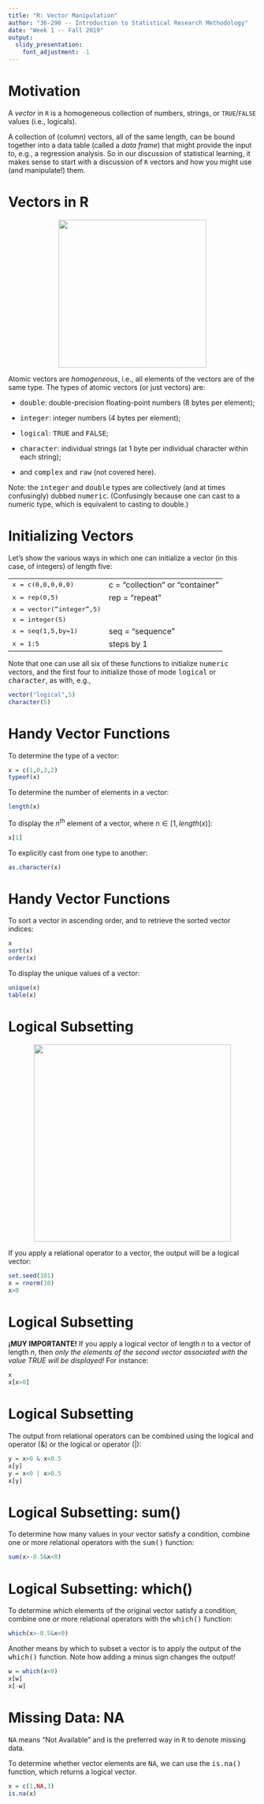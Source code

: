 ```yaml
---
title: "R: Vector Manipulation"
author: "36-290 -- Introduction to Statistical Research Methodology"
date: "Week 1 -- Fall 2019"
output: 
  slidy_presentation:
    font_adjustment: -1
---
```


Motivation
===

A *vector* in `R` is a homogeneous collection of numbers, strings, or `TRUE`/`FALSE` values (i.e., logicals). 

A collection of (column) vectors, all of the same length, can be bound together into a data table (called a *data frame*) that might provide the input to, e.g., a regression analysis. So in our discussion of statistical learning, it makes sense to start with a discussion of `R` vectors and how you might use (and manipulate!) them.

Vectors in R
===

<center>![](http://www.stat.cmu.edu/~pfreeman/vectors.png){width=300px}</center>

Atomic vectors are <i>homogeneous</i>, i.e., all elements of the vectors are of the same type.
The types of atomic vectors (or just vectors) are:

- <tt>double</tt>: double-precision floating-point numbers (8 bytes per element);

- <tt>integer</tt>: integer numbers (4 bytes per element);

- <tt>logical</tt>: <tt>TRUE</tt> and <tt>FALSE</tt>;

- <tt>character</tt>: individual strings (at 1 byte per individual character within each string);

- and <tt>complex</tt> and <tt>raw</tt> (not covered here).

Note: the <tt>integer</tt> and <tt>double</tt> types are collectively (and at times confusingly)
dubbed <tt>numeric</tt>. (Confusingly because one can cast to a numeric type, which is equivalent to
casting to double.)

Initializing Vectors
===

Let's show the various ways in which one can initialize a vector
(in this case, of integers) of length five:

<table>
<tr><td><tt>x = c(0,0,0,0,0)<tt></td><td>c = "collection" or "container"</td></tr>
<tr><td><tt>x = rep(0,5)<tt></td><td>rep = "repeat"</td></tr>
<tr><td><tt>x = vector("integer",5)</tt></td><td></td></tr>
<tr><td><tt>x = integer(5)</tt></td><td></td></tr>
<tr><td><tt>x = seq(1,5,by=1)</tt></td><td>seq = "sequence"</td></tr>
<tr><td><tt>x = 1:5</tt></td><td>steps by 1</td></tr>
</table>

Note that one can use all six of these functions to initialize <tt>numeric</tt> vectors, and the first four to initialize those of mode <tt>logical</tt> or <tt>character</tt>, as with, e.g.,
```r
vector("logical",5)
character(5)
```

Handy Vector Functions
===

To determine the type of a vector:
```r
x = c(1,0,3,2)
typeof(x)
```

To determine the number of elements in a vector:
```r
length(x)
```

To display the $n^{th}$ element of a vector, where $n \in [1,length(x)]$:
```r
x[1]
```

To explicitly cast from one type to another:
```r
as.character(x)
```

Handy Vector Functions
===

To sort a vector in ascending order, and to retrieve the sorted vector indices:
```r
x
sort(x)
order(x)
```

To display the unique values of a vector:
```r
unique(x)
table(x)
```

Logical Subsetting
===

<center>![](http://www.stat.cmu.edu/~pfreeman/relational.png){width=400px}</center>

If you apply a relational operator to a vector, the output will be a logical vector:
```r
set.seed(101)
x = rnorm(10)
x>0
```

Logical Subsetting
===

<b>&iexcl;MUY IMPORTANTE&excl;</b> If you apply a logical vector of length $n$ to a vector of
length $n$, then <i>only the elements of the second vector associated with the value TRUE will
be displayed!</i> For instance:
```r
x
x[x>0]
```

Logical Subsetting
===

The output from relational operators can be combined using the logical and operator (&amp;) or the
logical or operator (|):
```r
y = x>0 & x<0.5
x[y]
y = x<0 | x>0.5
x[y]
```

Logical Subsetting: sum()
===

To determine how many values in your vector satisfy a condition, combine one or more relational
operators with the <tt>sum()</tt> function:
```r
sum(x>-0.5&x<0)
```

Logical Subsetting: which()
===

To determine which elements of the original vector satisfy a condition, combine one or more
relational operators with the <tt>which()</tt> function:
```r
which(x>-0.5&x<0)
```

Another means by which to subset a vector is to apply the output of the <tt>which()</tt> function. 
Note how adding a minus sign changes the output!
```r
w = which(x<0)
x[w]
x[-w]
```

Missing Data: NA
===

<tt>NA</tt> means "Not Available" and is the preferred way in <tt>R</tt> to denote missing data.

To determine whether vector elements are <tt>NA</tt>, we can use the <tt>is.na()</tt> function, which returns a logical vector.
```r
x = c(1,NA,3)
is.na(x)
```